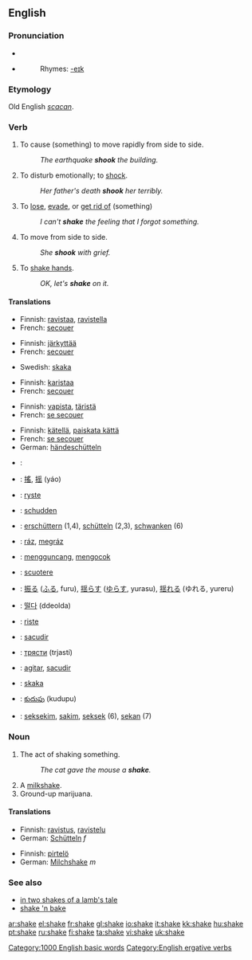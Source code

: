 ==English==

===Pronunciation===
*{{IPA|/'ʃeɪk/}}
*{{audio|en-us-shake.ogg|Audio (US)}}
*:Rhymes: [[Rhymes:English:-eɪk|-eɪk]]

===Etymology===
Old English ''[[scacan]]''.

===Verb===
{{en-verb|shakes|shaking|shook|shaken}}

#{{transitive}} {{ergative}} To cause (something) to move rapidly from side to side.
#: ''The earthquake '''shook''' the building.''
#{{transitive}} To disturb emotionally; to [[shock]].
#: ''Her father's death '''shook''' her terribly.''
#{{transitive}} To [[lose]], [[evade]], or [[get rid of]] (something)
#: ''I can't '''shake''' the feeling that I forgot something.''
#{{intransitive}} To move from side to side.
#:''She '''shook''' with grief.''
#{{intransitive}} To [[shake hands]].
#:''OK, let's '''shake''' on it.''

====Translations====
{{trans-top|to cause to move}}
*Finnish: [[ravistaa]], [[ravistella]]
*French: [[secouer]]
{{trans-mid}}
{{trans-bottom}}

{{trans-top|to disturb emotionally}}
*Finnish: [[järkyttää]]
*French: [[secouer]]
{{trans-mid}}
*Swedish: [[skaka]]
{{trans-bottom}}

{{trans-top|to lose, evade}}
*Finnish: [[karistaa]]
*French: [[secouer]]
{{trans-mid}}
{{trans-bottom}}

{{trans-top|to move from side to side}}
*Finnish: [[vapista]], [[täristä]]
*French: [[secouer|se secouer]]
{{trans-mid}}
{{trans-bottom}}

{{trans-top|to shake hands}}
*Finnish: [[kätellä]], [[paiskata kättä]]
*French: [[secouer|se secouer]]
*German: [[händeschütteln]]
{{trans-mid}}
{{trans-bottom}}

{{checktrans}}
{{trans-top|translations to be checked}}
*{{ttbc|Arabic}}: {{ARchar|[[هز]]}} {{IPAchar|(házza)}}
*{{ttbc|Chinese}}: [[搖]], [[摇]] (yáo)
*{{ttbc|Danish}}: [[ryste]]
*{{ttbc|Dutch}}: [[schudden]]
*{{ttbc|German}}: [[erschüttern]] (1,4), [[schütteln]] (2,3), [[schwanken]] (6)
*{{ttbc|Hungarian}}: [[ráz]], [[megráz]]
*{{ttbc|Indonesian}}: [[guncang|mengguncang]], [[kocok|mengocok]]
*{{ttbc|Italian}}: [[scuotere]]
{{trans-mid}}
*{{ttbc|Japanese}}: [[振る]] ([[ふる]], furu), [[揺らす]] ([[ゆらす]], yurasu), [[揺れる]] (ゆれる, yureru)
*{{ttbc|Korean}}: [[떨다]] (ddeolda)
*{{ttbc|Norwegian}}: [[riste]]
*{{ttbc|Portuguese}}: [[sacudir]]
*{{ttbc|Russian}}: [[трясти]] (trjastí)
*{{ttbc|Spanish}}: [[agitar]], [[sacudir]]
*{{ttbc|Swedish}}: [[skaka]]
*{{ttbc|Telugu}}: [[కుదుపు]] (kudupu)
*{{ttbc|Tok Pisin}}: [[seksekim]], [[sakim]], [[seksek]] (6), [[sekan]] (7)
{{trans-bottom}}

===Noun===
{{en-noun}}

# The act of shaking something. 
#:''The cat gave the mouse a '''shake'''.''
# A [[milkshake]].
# Ground-up marijuana.

====Translations====
{{trans-top|act of shaking}}
*Finnish: [[ravistus]], [[ravistelu]]
*German: [[Schütteln]] ''f''
{{trans-bottom}}

{{trans-top|milkshake}}
*Finnish: [[pirtelö]]
*German: [[Milchshake]] ''m''
{{trans-bottom}}

{{trans-top|ground-up marijuana}}
{{trans-bottom}}

===See also===
*[[in two shakes of a lamb's tale]]
*[[shake 'n bake]]

[[Category:1000 English basic words]]
[[Category:English ergative verbs]]

[[ar:shake]]
[[el:shake]]
[[fr:shake]]
[[gl:shake]]
[[io:shake]]
[[it:shake]]
[[kk:shake]]
[[hu:shake]]
[[pt:shake]]
[[ru:shake]]
[[fi:shake]]
[[ta:shake]]
[[vi:shake]]
[[uk:shake]]